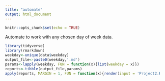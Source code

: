 ```yaml
---
title: "automate"
output: html_document
---
```


```r
knitr::opts_chunk$set(echo = TRUE)
```


Automate to work with any chosen day of week data.
```r
library(tidyverse)
library(rmarkdown)
weekday<-unique(data$weekday)
output_file<-paste0(weekday,'.md')
params<-lapply(weekday, FUN = function(x){list(weekday = x)})
reports<-tibble(output_file,params)
apply(reports, MARGIN = 1, FUN = function(x){render(input = 'Project2.Rmd', output_file = x[[1]], params = x[[2]])})

```

